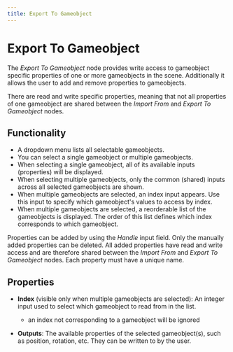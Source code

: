 ```yaml
---
title: Export To Gameobject
---
```


# Export To Gameobject

The _Export To Gameobject_ node provides write access to gameobject specific properties of one or more gameobjects in the scene. Additionally it allows the user to add and remove properties to gameobjects.

There are read and write specific properties, meaning that not all properties of one gameobject are shared between the _Import From_ and _Export To Gameobject_ nodes.

## Functionality

- A dropdown menu lists all selectable gameobjects.
- You can select a single gameobject or multiple gameobjects.
- When selecting a single gameobject, all of its available inputs (properties) will be displayed.
- When selecting multiple gameobjects, only the common (shared) inputs across all selected gameobjects are shown.
- When multiple gameobjects are selected, an index input appears. Use this input to specify which gameobject's values to access by index.
- When multiple gameobjects are selected, a reorderable list of the gameobjects is displayed. The order of this list defines which index corresponds to which gameobject.

Properties can be added by using the _Handle_ input field. Only the manually added properties can be deleted. All added properties have read and write access and are therefore shared between the _Import From_ and _Export To Gameobject_ nodes. Each property must have a unique name.

## Properties

- **Index** (visible only when multiple gameobjects are selected): An integer input used to select which gameobject to read from in the list.

  - an index not corresponding to a gameobject will be ignored

- **Outputs**: The available properties of the selected gameobject(s), such as position, rotation, etc. They can be written to by the user.

<DocsNodeEditor type="DocsExportToGameobject" />
